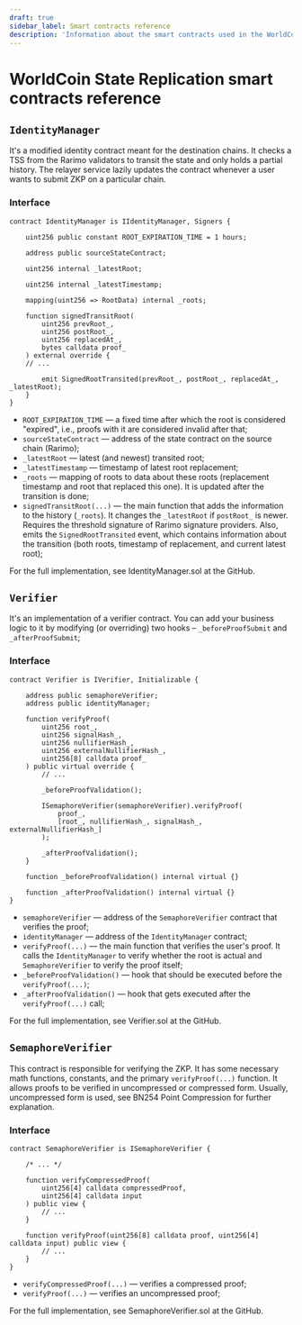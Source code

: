 ```yaml
---
draft: true
sidebar_label: Smart contracts reference
description: 'Information about the smart contracts used in the WorldCoin State Replication.'
---
```


# WorldCoin State Replication smart contracts reference

## `IdentityManager`

<!-- TODO: add Deployments -->

It's a modified identity contract meant for the destination chains.
It checks a TSS from the Rarimo validators to transit the state and only holds a partial history.
The relayer service lazily updates the contract whenever a user wants to submit ZKP on a particular chain.

### Interface

```solidity
contract IdentityManager is IIdentityManager, Signers {

    uint256 public constant ROOT_EXPIRATION_TIME = 1 hours;

    address public sourceStateContract;

    uint256 internal _latestRoot;

    uint256 internal _latestTimestamp;

    mapping(uint256 => RootData) internal _roots;

    function signedTransitRoot(
        uint256 prevRoot_,
        uint256 postRoot_,
        uint256 replacedAt_,
        bytes calldata proof_
    ) external override {
	// ...

        emit SignedRootTransited(prevRoot_, postRoot_, replacedAt_, _latestRoot);
    }
}
```

- `ROOT_EXPIRATION_TIME` — a fixed time after which the root is considered "expired", i.e., proofs with it are considered invalid after that;
- `sourceStateContract` — address of the state contract on the source chain (Rarimo);
- `_latestRoot` — latest (and newest) transited root;
- `_latestTimestamp` — timestamp of latest root replacement;
- `_roots` — mapping of roots to data about these roots (replacement timestamp and root that replaced this one).
  It is updated after the transition is done;
- `signedTransitRoot(...)` — the main function that adds the information to the history (`_roots`).
  It changes the `_latestRoot` if `postRoot_` is newer.
  Requires the threshold signature of Rarimo signature providers.
  Also, emits the `SignedRootTransited` event, which contains information about the transition (both roots, timestamp of replacement, and current latest root);

For the full implementation, see <OutLink href="https://github.com/rarimo/worldid-integration-contracts/blob/master/contracts/IdentityManager.sol">IdentityManager.sol</OutLink> at the GitHub.

## `Verifier`

<!-- TODO: add Deployments -->

It's an implementation of a verifier contract.
You can add your business logic to it by modifying (or overriding) two hooks – `_beforeProofSubmit` and `_afterProofSubmit`;

### Interface

```solidity
contract Verifier is IVerifier, Initializable {

    address public semaphoreVerifier;
    address public identityManager;

    function verifyProof(
        uint256 root_,
        uint256 signalHash_,
        uint256 nullifierHash_,
        uint256 externalNullifierHash_,
        uint256[8] calldata proof_
    ) public virtual override {
        // ...

        _beforeProofValidation();

        ISemaphoreVerifier(semaphoreVerifier).verifyProof(
            proof_,
            [root_, nullifierHash_, signalHash_, externalNullifierHash_]
        );

        _afterProofValidation();
    }

    function _beforeProofValidation() internal virtual {}

    function _afterProofValidation() internal virtual {}
}

```

- `semaphoreVerifier` — address of the `SemaphoreVerifier` contract that verifies the proof;
- `identityManager` — address of the `IdentityManager` contract;
- `verifyProof(...)` — the main function that verifies the user's proof.
  It calls the `IdentityManager` to verify whether the root is actual and `SemaphoreVerifier` to verify the proof itself;
- `_beforeProofValidation()` — hook that should be executed before the `verifyProof(...)`;
- `_afterProofValidation()` — hook that gets executed after the `verifyProof(...)` call;

For the full implementation, see <OutLink href="https://github.com/rarimo/worldid-integration-contracts/blob/master/contracts/Verifier.sol">Verifier.sol</OutLink> at the GitHub.

## `SemaphoreVerifier`

<!-- TODO: add Deployments -->

This contract is responsible for verifying the ZKP.
It has some necessary math functions, constants, and the primary `verifyProof(...)` function.
It allows proofs to be verified in uncompressed or compressed form.
Usually, uncompressed form is used, see <OutLink href="https://2π.com/23/bn254-compression">BN254 Point Compression</OutLink> for further explanation.

### Interface

```solidity
contract SemaphoreVerifier is ISemaphoreVerifier {

    /* ... */

    function verifyCompressedProof(
        uint256[4] calldata compressedProof,
        uint256[4] calldata input
    ) public view {
        // ...
    }

    function verifyProof(uint256[8] calldata proof, uint256[4] calldata input) public view {
        // ...
    }
}
```

- `verifyCompressedProof(...)` — verifies a compressed proof;
- `verifyProof(...)` — verifies an uncompressed proof;

For the full implementation, see <OutLink href="https://github.com/rarimo/worldid-integration-contracts/blob/master/contracts/vendor/worldcoin/world-id-contracts/SemaphoreVerifier.sol">SemaphoreVerifier.sol</OutLink> at the GitHub.
